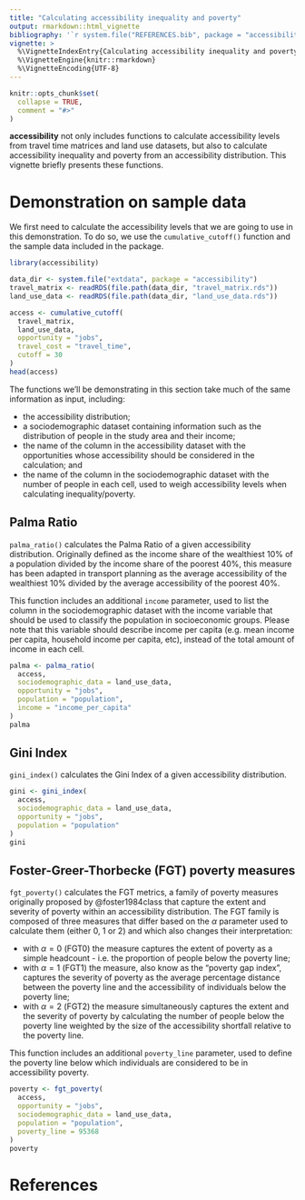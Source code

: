 ```yaml
---
title: "Calculating accessibility inequality and poverty"
output: rmarkdown::html_vignette
bibliography: '`r system.file("REFERENCES.bib", package = "accessibility")`'
vignette: >
  %\VignetteIndexEntry{Calculating accessibility inequality and poverty} 
  %\VignetteEngine{knitr::rmarkdown} 
  %\VignetteEncoding{UTF-8}
---
```


```r
knitr::opts_chunk$set(
  collapse = TRUE,
  comment = "#>"
)
```

**accessibility** not only includes functions to calculate accessibility levels
from travel time matrices and land use datasets, but also to calculate
accessibility inequality and poverty from an accessibility distribution. This
vignette briefly presents these functions.

# Demonstration on sample data

We first need to calculate the accessibility levels that we are going to use in
this demonstration. To do so, we use the `cumulative_cutoff()` function and the
sample data included in the package.

```r
library(accessibility)

data_dir <- system.file("extdata", package = "accessibility")
travel_matrix <- readRDS(file.path(data_dir, "travel_matrix.rds"))
land_use_data <- readRDS(file.path(data_dir, "land_use_data.rds"))

access <- cumulative_cutoff(
  travel_matrix,
  land_use_data,
  opportunity = "jobs",
  travel_cost = "travel_time",
  cutoff = 30
)
head(access)
```

The functions we’ll be demonstrating in this section take much of the same
information as input, including:

- the accessibility distribution;
- a sociodemographic dataset containing information such as the distribution of
  people in the study area and their income;
- the name of the column in the accessibility dataset with the opportunities
  whose accessibility should be considered in the calculation; and
- the name of the column in the sociodemographic dataset with the number of
  people in each cell, used to weigh accessibility levels when calculating
  inequality/poverty.

## Palma Ratio

`palma_ratio()` calculates the Palma Ratio of a given accessibility
distribution. Originally defined as the income share of the wealthiest 10% of a
population divided by the income share of the poorest 40%, this measure has been
adapted in transport planning as the average accessibility of the wealthiest 10%
divided by the average accessibility of the poorest 40%.

This function includes an additional `income` parameter, used to list the column
in the sociodemographic dataset with the income variable that should be used to
classify the population in socioeconomic groups. Please note that this variable
should describe income per capita (e.g. mean income per capita, household income
per capita, etc), instead of the total amount of income in each cell.

```r
palma <- palma_ratio(
  access,
  sociodemographic_data = land_use_data,
  opportunity = "jobs",
  population = "population",
  income = "income_per_capita"
)
palma
```

## Gini Index

`gini_index()` calculates the Gini Index of a given accessibility distribution.

```r
gini <- gini_index(
  access,
  sociodemographic_data = land_use_data,
  opportunity = "jobs",
  population = "population"
)
gini
```

## Foster-Greer-Thorbecke (FGT) poverty measures

`fgt_poverty()` calculates the FGT metrics, a family of poverty measures
originally proposed by @foster1984class that capture the extent and severity of
poverty within an accessibility distribution. The FGT family is composed of
three measures that differ based on the $\alpha$ parameter used to calculate
them (either 0, 1 or 2) and which also changes their interpretation:

- with $\alpha = 0$ (FGT0) the measure captures the extent of poverty as a
  simple headcount - i.e. the proportion of people below the poverty line;
- with $\alpha = 1$ (FGT1) the measure, also know as the "poverty gap index",
  captures the severity of poverty as the average percentage distance between
  the poverty line and the accessibility of individuals below the poverty line;
- with $\alpha = 2$ (FGT2) the measure simultaneously captures the extent and
  the severity of poverty by calculating the number of people below the poverty
  line weighted by the size of the accessibility shortfall relative to the
  poverty line.

This function includes an additional `poverty_line` parameter, used to define
the poverty line below which individuals are considered to be in accessibility
poverty.

```r
poverty <- fgt_poverty(
  access,
  opportunity = "jobs",
  sociodemographic_data = land_use_data,
  population = "population",
  poverty_line = 95368
)
poverty
```

# References
